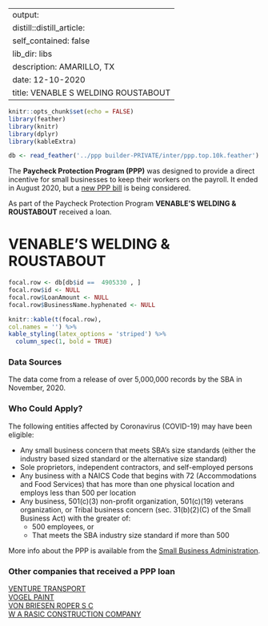 
---
output:
  distill::distill_article:
    self_contained: false
    lib_dir: libs
description: AMARILLO, TX 
date: 12-10-2020
title: VENABLE S WELDING ROUSTABOUT 
---




```r
knitr::opts_chunk$set(echo = FALSE)
library(feather)
library(knitr)
library(dplyr)
library(kableExtra)

db <- read_feather('../ppp builder-PRIVATE/inter/ppp.top.10k.feather')

```



The **Paycheck Protection Program (PPP)** was designed to provide a direct incentive for small businesses to keep their workers on the payroll. It ended in August 2020, but a [new PPP bill](https://thehill.com/policy/finance/529092-bipartisan-support-for-new-ppp-loans-gains-momentum-in-congress) is being considered.

As part of the Paycheck Protection Program **VENABLE'S WELDING & ROUSTABOUT** received a loan.


# VENABLE'S WELDING & ROUSTABOUT 

```r
focal.row <- db[db$id ==  4905330 , ]
focal.row$id <- NULL
focal.row$LoanAmount <- NULL
focal.row$BusinessName.hyphenated <- NULL

knitr::kable(t(focal.row), 
col.names = '') %>%
kable_styling(latex_options = 'striped') %>%
  column_spec(1, bold = TRUE)


```

### Data Sources

The data come from a release of over 5,000,000 records by the SBA in November, 2020.


### Who Could Apply?

The following entities affected by Coronavirus (COVID-19) may have been eligible:

+ Any small business concern that meets SBA’s size standards (either the industry based sized standard or the alternative size standard)
+ Sole proprietors, independent contractors, and self-employed persons
+ Any business with a NAICS Code that begins with 72 (Accommodations and Food Services) that has more than one physical location and employs less than 500 per location
+ Any business, 501(c)(3) non-profit organization, 501(c)(19) veterans organization, or Tribal business concern (sec. 31(b)(2)(C) of the Small Business Act) with the greater of:
  + 500 employees, or 
  + That meets the SBA industry size standard if more than 500


More info about the PPP is available from the [Small Business Administration](https://www.sba.gov/funding-programs/loans/coronavirus-relief-options/paycheck-protection-program).

 
### Other companies that received a PPP loan 
   
 [VENTURE TRANSPORT](/Paycheck-Protection-Program/4907472-VENTURE-TRANSPORT) <br> [VOGEL PAINT](/Paycheck-Protection-Program/4948989-VOGEL-PAINT) <br> [VON BRIESEN ROPER S C](/Paycheck-Protection-Program/4950920-VON-BRIESEN-ROPER-S-C) <br> [W A RASIC CONSTRUCTION COMPANY](/Paycheck-Protection-Program/4958588-W-A-RASIC-CONSTRUCTION-COMPANY) <br>